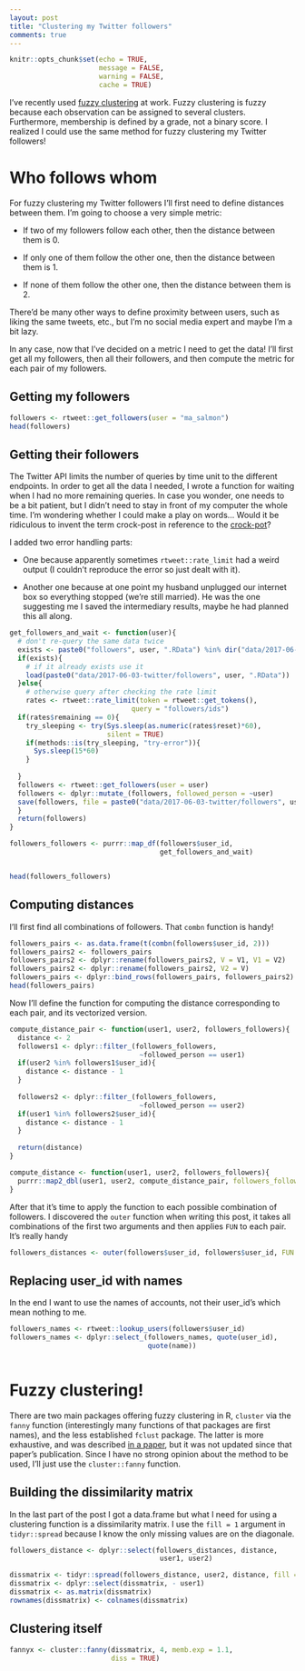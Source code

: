```yaml
---
layout: post
title: "Clustering my Twitter followers"
comments: true
---
```

```r
knitr::opts_chunk$set(echo = TRUE,
                      message = FALSE,
                      warning = FALSE, 
                      cache = TRUE) 
```

I've recently used [fuzzy clustering](https://en.wikipedia.org/wiki/Fuzzy_clustering) at work. Fuzzy clustering is fuzzy because each observation can be assigned to several clusters. Furthermore, membership is defined by a grade, not a binary score. I realized I could use the same method for fuzzy clustering my Twitter followers!

<!--more-->

# Who follows whom

For fuzzy clustering my Twitter followers I'll first need to define distances between them. I'm going to choose a very simple metric:

* If two of my followers follow each other, then the distance between them is 0.

* If only one of them follow the other one, then the distance between them is 1.

* If none of them follow the other one, then the distance between them is 2.

There'd be many other ways to define proximity between users, such as liking the same tweets, etc., but I'm no social media expert and maybe I'm a bit lazy.

In any case, now that I've decided on a metric I need to get the data! I'll first get all my followers, then all their followers, and then compute the metric for each pair of my followers.

## Getting my followers

```r
followers <- rtweet::get_followers(user = "ma_salmon")
head(followers)
```

## Getting their followers

The Twitter API limits the number of queries by time unit to the different endpoints. In order to get all the data I needed, I wrote a function for waiting when I had no more remaining queries. In case you wonder, one needs to be a bit patient, but I didn't need to stay in front of my computer the whole time. I'm wondering whether I could make a play on words... Would it be ridiculous to invent the term crock-post in reference to the [crock-pot](https://en.wikipedia.org/wiki/Slow_cooker  )?

I added two error handling parts:

* One because apparently sometimes `rtweet::rate_limit` had a weird output (I couldn't reproduce the error so just dealt with it).

* Another one because at one point my husband unplugged our internet box so everything stopped (we're still married). He was the one suggesting me I saved the intermediary results, maybe he had planned this all along.

```r

get_followers_and_wait <- function(user){
  # don't re-query the same data twice
  exists <- paste0("followers", user, ".RData") %in% dir("data/2017-06-03-twitter")
  if(exists){
    # if it already exists use it
    load(paste0("data/2017-06-03-twitter/followers", user, ".RData"))
  }else{
    # otherwise query after checking the rate limit
    rates <- rtweet::rate_limit(token = rtweet::get_tokens(),
                              query = "followers/ids")
  if(rates$remaining == 0){
    try_sleeping <- try(Sys.sleep(as.numeric(rates$reset)*60), 
                        silent = TRUE)
    if(methods::is(try_sleeping, "try-error")){
      Sys.sleep(15*60)
    }
    
  }
  followers <- rtweet::get_followers(user = user)
  followers <- dplyr::mutate_(followers, followed_person = ~user)
  save(followers, file = paste0("data/2017-06-03-twitter/followers", user, ".RData"))
  }
  return(followers)
}

followers_followers <- purrr::map_df(followers$user_id,
                                     get_followers_and_wait)


head(followers_followers)
```

## Computing distances

I'll first find all combinations of followers. That `combn` function is handy!

```r
followers_pairs <- as.data.frame(t(combn(followers$user_id, 2)))
followers_pairs2 <- followers_pairs
followers_pairs2 <- dplyr::rename(followers_pairs2, V = V1, V1 = V2)
followers_pairs2 <- dplyr::rename(followers_pairs2, V2 = V)
followers_pairs <- dplyr::bind_rows(followers_pairs, followers_pairs2)
head(followers_pairs) 

```

Now I'll define the function for computing the distance corresponding to each pair, and its vectorized version.

```r
compute_distance_pair <- function(user1, user2, followers_followers){
  distance <- 2
  followers1 <- dplyr::filter_(followers_followers,
                                ~followed_person == user1)
  if(user2 %in% followers1$user_id){
    distance <- distance - 1
  }
  
  followers2 <- dplyr::filter_(followers_followers,
                                ~followed_person == user2)
  if(user1 %in% followers2$user_id){
    distance <- distance - 1
  }
  
  return(distance)
}

compute_distance <- function(user1, user2, followers_followers){
  purrr::map2_dbl(user1, user2, compute_distance_pair, followers_followers = followers_followers)
}
```

After that it's time to apply the function to each possible combination of followers. I discovered the `outer` function when writing this post, it takes all combinations of the first two arguments and then applies `FUN` to each pair. It's really handy

```r
followers_distances <- outer(followers$user_id, followers$user_id, FUN = "compute_distance", followers_followers = followers_followers)
```

## Replacing user_id with names

In the end I want to use the names of accounts, not their user_id's which mean nothing to me.

```r
followers_names <- rtweet::lookup_users(followers$user_id)
followers_names <- dplyr::select_(followers_names, quote(user_id),
                                  quote(name))
```

```r


```

# Fuzzy clustering!

There are two main packages offering fuzzy clustering in R, `cluster` via the `fanny` function (interestingly many functions of that packages are first names), and the less established `fclust` package. The latter is more exhaustive, and was described [in a paper](http://www.sciencedirect.com/science/article/pii/S016501141500216X), but it was not updated since that paper's publication. Since I have no strong opinion about the method to be used, I'll just use the `cluster::fanny` function.

## Building the dissimilarity matrix

In the last part of the post I got a data.frame but what I need for using a clustering function is a dissimilarity matrix. I use the `fill = 1` argument in `tidyr::spread` because I know the only missing values are on the diagonale.

```r
followers_distance <- dplyr::select(followers_distances, distance, 
                                     user1, user2)

dissmatrix <- tidyr::spread(followers_distance, user2, distance, fill = 1)
dissmatrix <- dplyr::select(dissmatrix, - user1)
dissmatrix <- as.matrix(dissmatrix)
rownames(dissmatrix) <- colnames(dissmatrix)

```

## Clustering itself

```r
fannyx <- cluster::fanny(dissmatrix, 4, memb.exp = 1.1,
                         diss = TRUE)
```